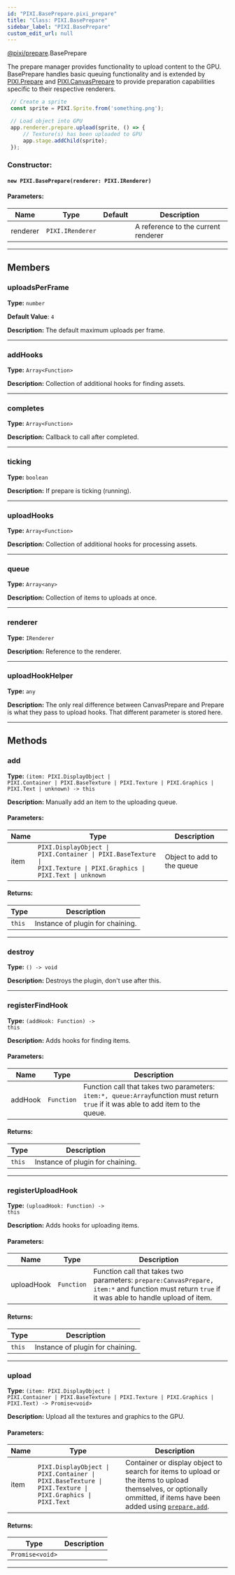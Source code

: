 ```yaml
---
id: "PIXI.BasePrepare.pixi_prepare"
title: "Class: PIXI.BasePrepare"
sidebar_label: "PIXI.BasePrepare"
custom_edit_url: null
---
```



<div class="package-name">

[@pixi/prepare](../modules/pixi_prepare).BasePrepare

</div>

The prepare manager provides functionality to upload content to the GPU.
BasePrepare handles basic queuing functionality and is extended by [PIXI.Prepare](../classes/PIXI.Prepare.pixi_prepare) and [PIXI.CanvasPrepare](../classes/PIXI.CanvasPrepare.pixi_canvas_prepare) to provide preparation capabilities specific to their respective renderers.


```js
 // Create a sprite
 const sprite = PIXI.Sprite.from('something.png');

 // Load object into GPU
 app.renderer.prepare.upload(sprite, () => {
     // Texture(s) has been uploaded to GPU
     app.stage.addChild(sprite);
 });
```
      

        

<article>

### Constructor:
<h4><code>new PIXI.BasePrepare(renderer&#58; PIXI.IRenderer) </code></h4>

#### Parameters:
| Name     | Type                        | Default       | Description                         |
| -------- | --------------------------- | ------------- | ----------------------------------- |
| renderer | <code>PIXI.IRenderer</code> | <code></code> | A reference to the current renderer |

</article>

---------------------------------------




## Members
<article>

### uploadsPerFrame 
**Type:** <code>number</code>

**Default Value**: <code>4</code>

**Description:** The default maximum uploads per frame.

</article>


---------------------------------------

<article>

### addHooks 
**Type:** <code>Array&#60;Function&#62;</code>

**Description:** Collection of additional hooks for finding assets.

</article>


---------------------------------------

<article>

### completes 
**Type:** <code>Array&#60;Function&#62;</code>

**Description:** Callback to call after completed.

</article>


---------------------------------------

<article>

### ticking 
**Type:** <code>boolean</code>

**Description:** If prepare is ticking (running).

</article>


---------------------------------------

<article>

### uploadHooks 
**Type:** <code>Array&#60;Function&#62;</code>

**Description:** Collection of additional hooks for processing assets.

</article>


---------------------------------------

<article>

### queue 
**Type:** <code>Array&#60;any&#62;</code>

**Description:** Collection of items to uploads at once.

</article>


---------------------------------------

<article>

### renderer 
**Type:** <code>IRenderer</code>

**Description:** Reference to the renderer.

</article>


---------------------------------------

<article>

### uploadHookHelper 
**Type:** <code>any</code>

**Description:** The only real difference between CanvasPrepare and Prepare is what they pass to upload hooks. That different parameter is stored here.

</article>


---------------------------------------


## Methods
<article>

### add 
**Type:** <code>(item&#58; PIXI.DisplayObject &#124; PIXI.Container &#124; PIXI.BaseTexture &#124; PIXI.Texture &#124; PIXI.Graphics &#124; PIXI.Text &#124; unknown) -&#62; this</code>

**Description:** Manually add an item to the uploading queue.

#### Parameters:
| Name | Type                                                                                                                                                   | Description                |
| ---- | ------------------------------------------------------------------------------------------------------------------------------------------------------ | -------------------------- |
| item | <code>PIXI.DisplayObject &#124; PIXI.Container &#124; PIXI.BaseTexture &#124; PIXI.Texture &#124; PIXI.Graphics &#124; PIXI.Text &#124; unknown</code> | Object to add to the queue |
#### Returns:
| Type              | Description                      |
| ----------------- | -------------------------------- |
| <code>this</code> | Instance of plugin for chaining. |
</article>


---------------------------------------

<article>

### destroy 
**Type:** <code>() -&#62; void</code>

**Description:** Destroys the plugin, don't use after this.

</article>


---------------------------------------

<article>

### registerFindHook 
**Type:** <code>(addHook&#58; Function) -&#62; this</code>

**Description:** Adds hooks for finding items.

#### Parameters:
| Name    | Type                  | Description                                                                                                                            |
| ------- | --------------------- | -------------------------------------------------------------------------------------------------------------------------------------- |
| addHook | <code>Function</code> | Function call that takes two parameters&#58; `item:*, queue:Array`function must return `true` if it was able to add item to the queue. |
#### Returns:
| Type              | Description                      |
| ----------------- | -------------------------------- |
| <code>this</code> | Instance of plugin for chaining. |
</article>


---------------------------------------

<article>

### registerUploadHook 
**Type:** <code>(uploadHook&#58; Function) -&#62; this</code>

**Description:** Adds hooks for uploading items.

#### Parameters:
| Name       | Type                  | Description                                                                                                                                           |
| ---------- | --------------------- | ----------------------------------------------------------------------------------------------------------------------------------------------------- |
| uploadHook | <code>Function</code> | Function call that takes two parameters&#58; `prepare:CanvasPrepare, item:*` and function must return `true` if it was able to handle upload of item. |
#### Returns:
| Type              | Description                      |
| ----------------- | -------------------------------- |
| <code>this</code> | Instance of plugin for chaining. |
</article>


---------------------------------------

<article>

### upload 
**Type:** <code>(item&#58; PIXI.DisplayObject &#124; PIXI.Container &#124; PIXI.BaseTexture &#124; PIXI.Texture &#124; PIXI.Graphics &#124; PIXI.Text) -&#62; Promise&#60;void&#62;</code>

**Description:** Upload all the textures and graphics to the GPU.

#### Parameters:
| Name | Type                                                                                                                                    | Description                                                                                                                                                                                                        |
| ---- | --------------------------------------------------------------------------------------------------------------------------------------- | ------------------------------------------------------------------------------------------------------------------------------------------------------------------------------------------------------------------ |
| item | <code>PIXI.DisplayObject &#124; PIXI.Container &#124; PIXI.BaseTexture &#124; PIXI.Texture &#124; PIXI.Graphics &#124; PIXI.Text</code> | Container or display object to search for items to upload or the items to upload themselves, or optionally ommitted, if items have been added using [`prepare.add`](../classes/PIXI.BasePrepare.pixi_prepare#add). |
#### Returns:
| Type                               | Description |
| ---------------------------------- | ----------- |
| <code>Promise&#60;void&#62;</code> |             |
</article>


---------------------------------------


    